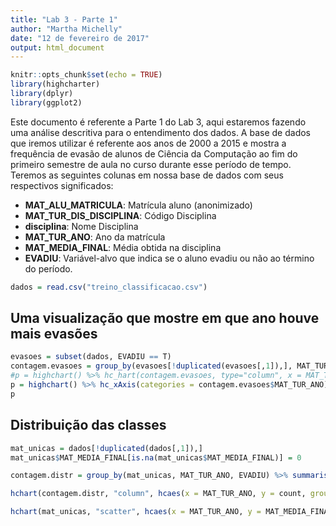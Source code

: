 ```yaml
---
title: "Lab 3 - Parte 1"
author: "Martha Michelly"
date: "12 de fevereiro de 2017"
output: html_document
---
```


```r
knitr::opts_chunk$set(echo = TRUE)
library(highcharter)
library(dplyr)
library(ggplot2)
```

Este documento é referente a Parte 1 do Lab 3, aqui estaremos fazendo uma análise descritiva para o entendimento dos dados. A base de dados que iremos utilizar é referente aos anos de 2000 a 2015 e mostra a frequência de evasão de alunos de Ciência da Computação ao fim do primeiro semestre de aula no curso durante esse período de tempo. Teremos as seguintes colunas em nossa base de dados com seus respectivos significados:

* **MAT_ALU_MATRICULA**: Matrícula aluno (anonimizado)
* **MAT_TUR_DIS_DISCIPLINA**: Código Disciplina
* **disciplina**: Nome Disciplina
* **MAT_TUR_ANO**: Ano da matrícula
* **MAT_MEDIA_FINAL**: Média obtida na disciplina
* **EVADIU**: Variável-alvo que indica se o aluno evadiu ou não ao término do período.

```r
dados = read.csv("treino_classificacao.csv")
```

## Uma visualização que mostre em que ano houve mais evasões

```r
evasoes = subset(dados, EVADIU == T)
contagem.evasoes = group_by(evasoes[!duplicated(evasoes[,1]),], MAT_TUR_ANO) %>% summarise(Evasao = as.numeric(sum(EVADIU == T)))
#p = highchart() %>% hc_hart(contagem.evasoes, type="column", x = MAT_TUR_ANO, y = Evasao) %>% title(text = "Evasões ao longo dos anos")
p = highchart() %>% hc_xAxis(categories = contagem.evasoes$MAT_TUR_ANO) %>% hc_add_series(data = contagem.evasoes$Evasao, name = "Evasões") %>% hc_title(text = "Evasões ao longo dos anos")
p
```

## Distribuição das classes

```r
mat_unicas = dados[!duplicated(dados[,1]),]
mat_unicas$MAT_MEDIA_FINAL[is.na(mat_unicas$MAT_MEDIA_FINAL)] = 0

contagem.distr = group_by(mat_unicas, MAT_TUR_ANO, EVADIU) %>% summarise(count = n())

hchart(contagem.distr, "column", hcaes(x = MAT_TUR_ANO, y = count, group = EVADIU), name= c('Não evadiu', "Evadiu")) %>%  hc_title(text = "Distribuição das classes")

hchart(mat_unicas, "scatter", hcaes(x = MAT_TUR_ANO, y = MAT_MEDIA_FINAL, group = EVADIU), name= c('Não evadiu', "Evadiu"))
```